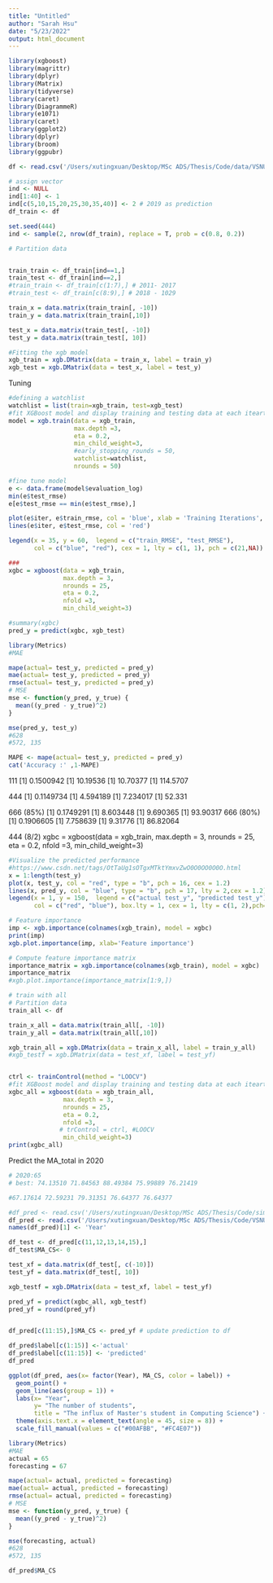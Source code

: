 ```yaml
---
title: "Untitled"
author: "Sarah Hsu"
date: "5/23/2022"
output: html_document
---
```


```r
library(xgboost)
library(magrittr)
library(dplyr)
library(Matrix)
library(tidyverse)
library(caret)
library(DiagrammeR)
library(e1071)
library(caret)
library(ggplot2)
library(dplyr)
library(broom)
library(ggpubr)
```


```r
df <- read.csv('/Users/xutingxuan/Desktop/MSc ADS/Thesis/Code/data/VSNU_training.csv', header=TRUE)

```


```r
# assign vector
ind <- NULL
ind[1:40] <- 1
ind[c(5,10,15,20,25,30,35,40)] <- 2 # 2019 as prediction
df_train <- df

set.seed(444)
ind <- sample(2, nrow(df_train), replace = T, prob = c(0.8, 0.2))

# Partition data


train_train <- df_train[ind==1,]
train_test <- df_train[ind==2,]
#train_train <- df_train[c(1:7),] # 2011- 2017
#train_test <- df_train[c(8:9),] # 2018 - 1029

train_x = data.matrix(train_train[, -10])
train_y = data.matrix(train_train[,10])

test_x = data.matrix(train_test[, -10])
test_y = data.matrix(train_test[, 10])

#Fitting the xgb model
xgb_train = xgb.DMatrix(data = train_x, label = train_y)
xgb_test = xgb.DMatrix(data = test_x, label = test_y)
```


Tuning
```r
#defining a watchlist
watchlist = list(train=xgb_train, test=xgb_test)
#fit XGBoost model and display training and testing data at each iteartion
model = xgb.train(data = xgb_train, 
                  max.depth =3,
                  eta = 0.2, 
                  min_child_weight=3, 
                  #early_stopping_rounds = 50,
                  watchlist=watchlist, 
                  nrounds = 50)

#fine tune model
e <- data.frame(model$evaluation_log)
min(e$test_rmse)
e[e$test_rmse == min(e$test_rmse),]

```


```r
plot(e$iter, e$train_rmse, col = 'blue', xlab = 'Training Iterations', ylab='RMSE',type = "b", lty = 1)
lines(e$iter, e$test_rmse, col = 'red')

legend(x = 35, y = 60,  legend = c("train_RMSE", "test_RMSE"), 
       col = c("blue", "red"), cex = 1, lty = c(1, 1), pch = c(21,NA))
```


```r
###
xgbc = xgboost(data = xgb_train, 
               max.depth = 3, 
               nrounds = 25, 
               eta = 0.2, 
               nfold =3,
               min_child_weight=3)

#summary(xgbc)
pred_y = predict(xgbc, xgb_test)

```


```r
library(Metrics)
#MAE

mape(actual= test_y, predicted = pred_y)
mae(actual= test_y, predicted = pred_y)
rmse(actual= test_y, predicted = pred_y)
# MSE
mse <- function(y_pred, y_true) {
  mean((y_pred - y_true)^2)
}

mse(pred_y, test_y)
#628
#572, 135

MAPE <- mape(actual= test_y, predicted = pred_y)
cat('Accuracy :' ,1-MAPE)
```
111
[1] 0.1500942
[1] 10.19536
[1] 10.70377
[1] 114.5707

444
[1] 0.1149734
[1] 4.594189
[1] 7.234017
[1] 52.331

666 (85%)
[1] 0.1749291
[1] 8.603448
[1] 9.690365
[1] 93.90317
666 (80%)
[1] 0.1906605
[1] 7.758639
[1] 9.31776
[1] 86.82064

444 (8/2)
xgbc = xgboost(data = xgb_train, 
               max.depth = 3, 
               nrounds = 25, 
               eta = 0.2, 
               nfold =3,
               min_child_weight=3)



```r
#Visualize the predicted performance
#https://www.csdn.net/tags/OtTaUg1sOTgxMTktYmxvZwO0O0OO0O0O.html
x = 1:length(test_y)
plot(x, test_y, col = "red", type = "b", pch = 16, cex = 1.2)
lines(x, pred_y, col = "blue", type = "b", pch = 17, lty = 2,cex = 1.2)
legend(x = 1, y = 150,  legend = c("actual test_y", "predicted test_y"), 
       col = c("red", "blue"), box.lty = 1, cex = 1, lty = c(1, 2),pch=c(16,17))
```

```r
# Feature importance
imp <- xgb.importance(colnames(xgb_train), model = xgbc)
print(imp)
xgb.plot.importance(imp, xlab='Feature importance')
```
```r
# Compute feature importance matrix
importance_matrix = xgb.importance(colnames(xgb_train), model = xgbc)
importance_matrix
#xgb.plot.importance(importance_matrix[1:9,])
```


```r
# train with all
# Partition data
train_all <- df

train_x_all = data.matrix(train_all[, -10])
train_y_all = data.matrix(train_all[,10])

xgb_train_all = xgb.DMatrix(data = train_x_all, label = train_y_all)
#xgb_testf = xgb.DMatrix(data = test_xf, label = test_yf)


ctrl <- trainControl(method = "LOOCV")
#fit XGBoost model and display training and testing data at each iteartion
xgbc_all = xgboost(data = xgb_train_all, 
               max.depth = 3, 
               nrounds = 25, 
               eta = 0.2, 
               nfold =3,
              # trControl = ctrl, #LOOCV
               min_child_weight=3)
print(xgbc_all)
```


Predict the MA_total in 2020
```r
# 2020:65
# best: 74.13510 71.84563 88.49384 75.99889 76.21419

#67.17614 72.59231 79.31351 76.64377 76.64377

#df_pred <- read.csv('/Users/xutingxuan/Desktop/MSc ADS/Thesis/Code/simulation_data_2025_0529.csv', header=TRUE)
df_pred <- read.csv('/Users/xutingxuan/Desktop/MSc ADS/Thesis/Code/VSNU_simulation_UU.csv', header=TRUE)
names(df_pred)[1] <- 'Year'

df_test <- df_pred[c(11,12,13,14,15),]
df_test$MA_CS<- 0

test_xf = data.matrix(df_test[, c(-10)])
test_yf = data.matrix(df_test[, 10])

xgb_testf = xgb.DMatrix(data = test_xf, label = test_yf)

pred_yf = predict(xgbc_all, xgb_testf)
pred_yf = round(pred_yf)


df_pred[c(11:15),]$MA_CS <- pred_yf # update prediction to df

df_pred$label[c(1:15)] <-'actual'
df_pred$label[c(11:15)] <- 'predicted'
df_pred

ggplot(df_pred, aes(x= factor(Year), MA_CS, color = label)) +
  geom_point() +
  geom_line(aes(group = 1)) + 
  labs(x= "Year", 
       y= "The number of students", 
       title = "The influx of Master's student in Computing Science") +
  theme(axis.text.x = element_text(angle = 45, size = 8)) +
  scale_fill_manual(values = c("#00AFBB", "#FC4E07"))
```


```r
library(Metrics)
#MAE
actual = 65
forecasting = 67

mape(actual= actual, predicted = forecasting)
mae(actual= actual, predicted = forecasting)
rmse(actual= actual, predicted = forecasting)
# MSE
mse <- function(y_pred, y_true) {
  mean((y_pred - y_true)^2)
}

mse(forecasting, actual)
#628
#572, 135
```

```r
df_pred$MA_CS
```

